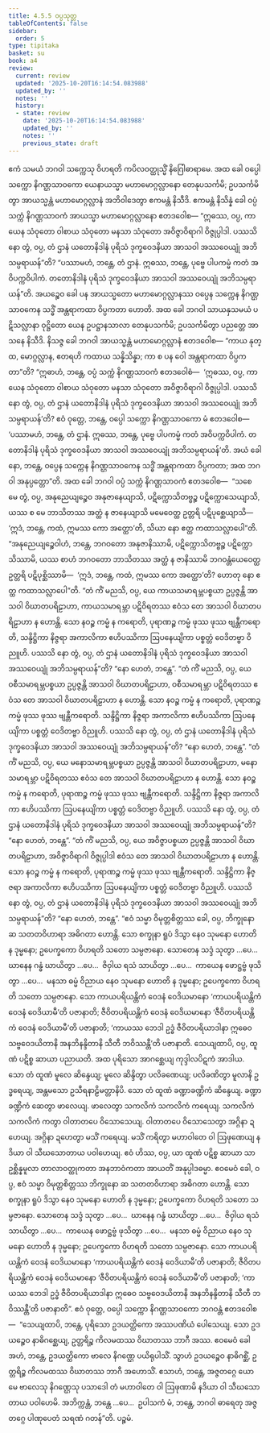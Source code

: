 ```yaml
---
title: 4.5.5 ဝပ္ပသုတ္တ
tableOfContents: false
sidebar:
  order: 5
type: tipitaka
basket: su
book: a4
review:
  current: review
  updated: '2025-10-20T16:14:54.083988'
  updated_by: ''
  notes: ''
  history:
  - state: review
    date: '2025-10-20T16:14:54.083988'
    updated_by: ''
    notes: ''
    previous_state: draft
---
```



<DynamicBreadcrumb />


<ReviewStatus review={frontmatter.review} showDetails={true} />

<HypothesisAnnotation frontmatter={frontmatter} />

<Division number="195" book="a4" e="ch" v="15" p="517">

<Paragraph number="1222" book="a4">
ဧကံ သမယံ ဘဂဝါ သက္ကေသု ဝိဟရတိ ကပိလဝတ္ထုသ္မိံ နိဂြေါဓာရာမေ. အထ ခေါ ဝပ္ပေါ သက္ကော နိဂဏ္ဌသာဝကော ယေနာယသ္မာ မဟာမောဂ္ဂလ္လာနော တေနုပသင်္ကမိ; ဥပသင်္ကမိတွာ အာယသ္မန္တံ မဟာမောဂ္ဂလ္လာနံ အဘိဝါဒေတွာ ဧကမန္တံ နိသီဒိ. ဧကမန္တံ နိသိန္နံ ခေါ ဝပ္ပံ သက္ကံ နိဂဏ္ဌသာဝကံ အာယသ္မာ မဟာမောဂ္ဂလ္လာနော ဧတဒဝေါစ—
</Paragraph>

<Paragraph number="1223" book="a4">
“ဣဓဿ, ဝပ္ပ, ကာယေန သံဝုတော ဝါစာယ သံဝုတော မနသာ သံဝုတော အဝိဇ္ဇာဝိရာဂါ ဝိဇ္ဇုပ္ပါဒါ. ပဿသိ နော တွံ, ဝပ္ပ, တံ ဌာနံ ယတောနိဒါနံ ပုရိသံ ဒုက္ခဝေဒနိယာ အာသဝါ အဿဝေယျုံ အဘိသမ္ပရာယန်”တိ? “ပဿာမဟံ, ဘန္တေ, တံ ဌာနံ. ဣဓဿ, ဘန္တေ, ပုဗ္ဗေ ပါပကမ္မံ ကတံ အဝိပက္ကဝိပါကံ. တတောနိဒါနံ ပုရိသံ ဒုက္ခဝေဒနိယာ အာသဝါ အဿဝေယျုံ အဘိသမ္ပရာယန်”တိ. အယဉ္စေဝ ခေါ ပန အာယသ္မတော မဟာမောဂ္ဂလ္လာနဿ ဝပ္ပေန သက္ကေန နိဂဏ္ဌသာဝကေန သဒ္ဓိံ အန္တရာကထာ ဝိပ္ပကတာ ဟောတိ.
</Paragraph>

<Paragraph number="1224" book="a4">
အထ ခေါ ဘဂဝါ သာယနှသမယံ ပဋိသလ္လာနာ ဝုဋ္ဌိတော ယေန ဥပဋ္ဌာနသာလာ တေနုပသင်္ကမိ; ဥပသင်္ကမိတွာ ပညတ္တေ အာသနေ နိသီဒိ. နိသဇ္ဇ ခေါ ဘဂဝါ အာယသ္မန္တံ မဟာမောဂ္ဂလ္လာနံ ဧတဒဝေါစ—
</Paragraph>

<Paragraph number="1225" book="a4">
“ကာယ နုတ္ထ, မောဂ္ဂလ္လာန, ဧတရဟိ ကထာယ သန္နိသိန္နာ; ကာ စ ပန ဝေါ အန္တရာကထာ ဝိပ္ပကတာ”တိ? “ဣဓာဟံ, ဘန္တေ, ဝပ္ပံ သက္ကံ နိဂဏ္ဌသာဝကံ ဧတဒဝေါစံ—  ‘ဣဓဿ, ဝပ္ပ, ကာယေန သံဝုတော ဝါစာယ သံဝုတော မနသာ သံဝုတော အဝိဇ္ဇာဝိရာဂါ ဝိဇ္ဇုပ္ပါဒါ. ပဿသိ နော တွံ, ဝပ္ပ, တံ ဌာနံ ယတောနိဒါနံ ပုရိသံ ဒုက္ခဝေဒနိယာ အာသဝါ အဿဝေယျုံ အဘိသမ္ပရာယန်’တိ? ဧဝံ ဝုတ္တေ, ဘန္တေ, ဝပ္ပေါ သက္ကော နိဂဏ္ဌသာဝကော မံ ဧတဒဝေါစ—  ‘ပဿာမဟံ, ဘန္တေ, တံ ဌာနံ. ဣဓဿ, ဘန္တေ, ပုဗ္ဗေ ပါပကမ္မံ ကတံ အဝိပက္ကဝိပါကံ. တတောနိဒါနံ ပုရိသံ ဒုက္ခဝေဒနိယာ အာသဝါ အဿဝေယျုံ အဘိသမ္ပရာယန်’တိ. အယံ ခေါ နော, ဘန္တေ, ဝပ္ပေန သက္ကေန နိဂဏ္ဌသာဝကေန သဒ္ဓိံ အန္တရာကထာ ဝိပ္ပကတာ; အထ ဘဂဝါ အနုပ္ပတ္တော”တိ.
</Paragraph>

<Paragraph number="1226" book="a4">
အထ ခေါ ဘဂဝါ ဝပ္ပံ သက္ကံ နိဂဏ္ဌသာဝကံ ဧတဒဝေါစ—  “သစေ မေ တွံ, ဝပ္ပ, အနုညေယျဉ္စေဝ အနုဇာနေယျာသိ, ပဋိက္ကောသိတဗ္ဗဉ္စ ပဋိက္ကောသေယျာသိ, ယဿ စ မေ ဘာသိတဿ အတ္ထံ န ဇာနေယျာသိ မမေဝေတ္ထ ဥတ္တရိ ပဋိပုစ္ဆေယျာသိ—  ‘ဣဒံ, ဘန္တေ, ကထံ, ဣမဿ ကော အတ္ထော’တိ, သိယာ နော ဧတ္ထ ကထာသလ္လာပေါ”တိ. “အနုညေယျဉ္စေဝါဟံ, ဘန္တေ, ဘဂဝတော အနုဇာနိဿာမိ, ပဋိက္ကောသိတဗ္ဗဉ္စ ပဋိက္ကောသိဿာမိ, ယဿ စာဟံ ဘဂဝတော ဘာသိတဿ အတ္ထံ န ဇာနိဿာမိ ဘဂဝန္တံယေဝေတ္ထ ဥတ္တရိ ပဋိပုစ္ဆိဿာမိ—  ‘ဣဒံ, ဘန္တေ, ကထံ, ဣမဿ ကော အတ္ထော’တိ? ဟောတု နော ဧတ္ထ ကထာသလ္လာပေါ”တိ.
</Paragraph>

<Paragraph number="1227" book="a4">
“တံ ကိံ မညသိ, ဝပ္ပ, ယေ ကာယသမာရမ္ဘပစ္စယာ ဥပ္ပဇ္ဇန္တိ အာသဝါ ဝိဃာတပရိဠာဟာ, ကာယသမာရမ္ဘာ ပဋိဝိရတဿ ဧဝံသ တေ အာသဝါ ဝိဃာတပရိဠာဟာ န ဟောန္တိ. သော နဝဉ္စ ကမ္မံ န ကရောတိ, ပုရာဏဉ္စ ကမ္မံ ဖုဿ ဖုဿ ဗျန္တီကရောတိ, သန္ဒိဋ္ဌိကာ နိဇ္ဇရာ အကာလိကာ ဧဟိပဿိကာ ဩပနေယျိကာ ပစ္စတ္တံ ဝေဒိတဗ္ဗာ ဝိညူဟိ. ပဿသိ နော တွံ, ဝပ္ပ, တံ ဌာနံ ယတောနိဒါနံ ပုရိသံ ဒုက္ခဝေဒနိယာ အာသဝါ အဿဝေယျုံ အဘိသမ္ပရာယန်”တိ? “နော ဟေတံ, ဘန္တေ”.
</Paragraph>

<Paragraph number="1228" book="a4">
“တံ ကိံ မညသိ, ဝပ္ပ, ယေ ဝစီသမာရမ္ဘပစ္စယာ ဥပ္ပဇ္ဇန္တိ အာသဝါ ဝိဃာတပရိဠာဟာ, ဝစီသမာရမ္ဘာ ပဋိဝိရတဿ ဧဝံသ တေ အာသဝါ ဝိဃာတပရိဠာဟာ န ဟောန္တိ. သော နဝဉ္စ ကမ္မံ န ကရောတိ, ပုရာဏဉ္စ ကမ္မံ ဖုဿ ဖုဿ ဗျန္တီကရောတိ. သန္ဒိဋ္ဌိကာ နိဇ္ဇရာ အကာလိကာ ဧဟိပဿိကာ ဩပနေယျိကာ ပစ္စတ္တံ ဝေဒိတဗ္ဗာ ဝိညူဟိ. ပဿသိ နော တွံ, ဝပ္ပ, တံ ဌာနံ ယတောနိဒါနံ ပုရိသံ ဒုက္ခဝေဒနိယာ အာသဝါ အဿဝေယျုံ အဘိသမ္ပရာယန်”တိ? “နော ဟေတံ, ဘန္တေ”.
</Paragraph>

<Paragraph number="1229" book="a4">
“တံ ကိံ မညသိ, ဝပ္ပ, ယေ မနောသမာရမ္ဘပစ္စယာ ဥပ္ပဇ္ဇန္တိ အာသဝါ ဝိဃာတပရိဠာဟာ, မနောသမာရမ္ဘာ ပဋိဝိရတဿ ဧဝံသ တေ အာသဝါ ဝိဃာတပရိဠာဟာ န ဟောန္တိ. သော နဝဉ္စ ကမ္မံ န ကရောတိ, ပုရာဏဉ္စ ကမ္မံ ဖုဿ ဖုဿ ဗျန္တီကရောတိ. သန္ဒိဋ္ဌိကာ နိဇ္ဇရာ အကာလိကာ ဧဟိပဿိကာ ဩပနေယျိကာ ပစ္စတ္တံ ဝေဒိတဗ္ဗာ ဝိညူဟိ. ပဿသိ နော တွံ, ဝပ္ပ, တံ ဌာနံ ယတောနိဒါနံ ပုရိသံ ဒုက္ခဝေဒနိယာ အာသဝါ အဿဝေယျုံ အဘိသမ္ပရာယန်”တိ? “နော ဟေတံ, ဘန္တေ”.
</Paragraph>

<Paragraph number="1230" book="a4">
“တံ ကိံ မညသိ, ဝပ္ပ, ယေ အဝိဇ္ဇာပစ္စယာ ဥပ္ပဇ္ဇန္တိ အာသဝါ ဝိဃာတပရိဠာဟာ, အဝိဇ္ဇာဝိရာဂါ ဝိဇ္ဇုပ္ပါဒါ ဧဝံသ တေ အာသဝါ ဝိဃာတပရိဠာဟာ န ဟောန္တိ. သော နဝဉ္စ ကမ္မံ န ကရောတိ, ပုရာဏဉ္စ ကမ္မံ ဖုဿ ဖုဿ ဗျန္တီကရောတိ. သန္ဒိဋ္ဌိကာ နိဇ္ဇရာ အကာလိကာ ဧဟိပဿိကာ ဩပနေယျိကာ ပစ္စတ္တံ ဝေဒိတဗ္ဗာ ဝိညူဟိ. ပဿသိ နော တွံ, ဝပ္ပ, တံ ဌာနံ ယတောနိဒါနံ ပုရိသံ ဒုက္ခဝေဒနိယာ အာသဝါ အဿဝေယျုံ အဘိသမ္ပရာယန်”တိ? “နော ဟေတံ, ဘန္တေ”.
</Paragraph>

<Paragraph number="1231" book="a4">
“ဧဝံ သမ္မာ ဝိမုတ္တစိတ္တဿ ခေါ, ဝပ္ပ, ဘိက္ခုနော ဆ သတတဝိဟာရာ အဓိဂတာ ဟောန္တိ. သော စက္ခုနာ ရူပံ ဒိသွာ နေဝ သုမနော ဟောတိ န ဒုမ္မနော; ဥပေက္ခကော ဝိဟရတိ သတော သမ္ပဇာနော. သောတေန သဒ္ဒံ သုတွာ …ပေ…  ဃာနေန ဂန္ဓံ ဃာယိတွာ …ပေ…  ဇိဝှါယ ရသံ သာယိတွာ …ပေ…  ကာယေန ဖောဋ္ဌဗ္ဗံ ဖုသိတွာ …ပေ…  မနသာ ဓမ္မံ ဝိညာယ နေဝ သုမနော ဟောတိ န ဒုမ္မနော; ဥပေက္ခကော ဝိဟရတိ သတော သမ္ပဇာနော. သော ကာယပရိယန္တိကံ ဝေဒနံ ဝေဒိယမာနော ‘ကာယပရိယန္တိကံ ဝေဒနံ ဝေဒိယာမီ’တိ ပဇာနာတိ; ဇီဝိတပရိယန္တိကံ ဝေဒနံ ဝေဒိယမာနော ‘ဇီဝိတပရိယန္တိကံ ဝေဒနံ ဝေဒိယာမီ’တိ ပဇာနာတိ; ‘ကာယဿ ဘေဒါ ဥဒ္ဓံ ဇီဝိတပရိယာဒါနာ ဣဓေဝ သဗ္ဗဝေဒယိတာနိ အနဘိနန္ဒိတာနိ သီတီ ဘဝိဿန္တီ’တိ ပဇာနာတိ.
</Paragraph>

<Paragraph number="1232" book="a4">
သေယျထာပိ, ဝပ္ပ, ထူဏံ ပဋိစ္စ ဆာယာ ပညာယတိ. အထ ပုရိသော အာဂစ္ဆေယျ ကုဒ္ဒါလပိဋကံ အာဒါယ. သော တံ ထူဏံ မူလေ ဆိန္ဒေယျ; မူလေ ဆိန္ဒိတွာ ပလိခဏေယျ; ပလိခဏိတွာ မူလာနိ ဥဒ္ဓရေယျ, အန္တမသော ဥသီရနာဠိမတ္တာနိပိ. သော တံ ထူဏံ ခဏ္ဍာခဏ္ဍိကံ ဆိန္ဒေယျ. ခဏ္ဍာခဏ္ဍိကံ ဆေတွာ ဖာလေယျ. ဖာလေတွာ သကလိကံ သကလိကံ ကရေယျ. သကလိကံ သကလိကံ ကတွာ ဝါတာတပေ ဝိသောသေယျ. ဝါတာတပေ ဝိသောသေတွာ အဂ္ဂိနာ ဍဟေယျ. အဂ္ဂိနာ ဍဟေတွာ မသိံ ကရေယျ. မသိံ ကရိတွာ မဟာဝါတေ ဝါ ဩဖုဏေယျ နဒိယာ ဝါ သီဃသောတာယ ပဝါဟေယျ. ဧဝံ ဟိဿ, ဝပ္ပ, ယာ ထူဏံ ပဋိစ္စ ဆာယာ သာ ဥစ္ဆိန္နမူလာ တာလာဝတ္ထုကတာ အနဘာဝံကတာ အာယတိံ အနုပ္ပါဒဓမ္မာ.
</Paragraph>

<Paragraph number="1233" book="a4">
ဧဝမေဝံ ခေါ, ဝပ္ပ, ဧဝံ သမ္မာ ဝိမုတ္တစိတ္တဿ ဘိက္ခုနော ဆ သတတဝိဟာရာ အဓိဂတာ ဟောန္တိ. သော စက္ခုနာ ရူပံ ဒိသွာ နေဝ သုမနော ဟောတိ န ဒုမ္မနော; ဥပေက္ခကော ဝိဟရတိ သတော သမ္ပဇာနော. သောတေန သဒ္ဒံ သုတွာ …ပေ…  ဃာနေန ဂန္ဓံ ဃာယိတွာ …ပေ…  ဇိဝှါယ ရသံ သာယိတွာ …ပေ…  ကာယေန ဖောဋ္ဌဗ္ဗံ ဖုသိတွာ …ပေ…  မနသာ ဓမ္မံ ဝိညာယ နေဝ သုမနော ဟောတိ န ဒုမ္မနော; ဥပေက္ခကော ဝိဟရတိ သတော သမ္ပဇာနော. သော ကာယပရိယန္တိကံ ဝေဒနံ ဝေဒိယမာနော ‘ကာယပရိယန္တိကံ ဝေဒနံ ဝေဒိယာမီ’တိ ပဇာနာတိ; ဇီဝိတပရိယန္တိကံ ဝေဒနံ ဝေဒိယမာနော ‘ဇီဝိတပရိယန္တိကံ ဝေဒနံ ဝေဒိယာမီ’တိ ပဇာနာတိ; ‘ကာယဿ ဘေဒါ ဥဒ္ဓံ ဇီဝိတပရိယာဒါနာ ဣဓေဝ သဗ္ဗဝေဒယိတာနိ အနဘိနန္ဒိတာနိ သီတီ ဘဝိဿန္တီ’တိ ပဇာနာတိ”.
</Paragraph>

<Paragraph number="1234" book="a4">
ဧဝံ ဝုတ္တေ, ဝပ္ပေါ သက္ကော နိဂဏ္ဌသာဝကော ဘဂဝန္တံ ဧတဒဝေါစ—  “သေယျထာပိ, ဘန္တေ, ပုရိသော ဥဒယတ္ထိကော အဿပဏိယံ ပေါသေယျ. သော ဥဒယဉ္စေဝ နာဓိဂစ္ဆေယျ, ဥတ္တရိဉ္စ ကိလမထဿ ဝိဃာတဿ ဘာဂီ အဿ. ဧဝမေဝံ ခေါ အဟံ, ဘန္တေ, ဥဒယတ္ထိကော ဗာလေ နိဂဏ္ဌေ ပယိရုပါသိံ. သွာဟံ ဥဒယဉ္စေဝ နာဓိဂစ္ဆိံ, ဥတ္တရိဉ္စ ကိလမထဿ ဝိဃာတဿ ဘာဂီ အဟောသိံ. ဧသာဟံ, ဘန္တေ, အဇ္ဇတဂ္ဂေ ယော မေ ဗာလေသု နိဂဏ္ဌေသု ပသာဒေါ တံ မဟာဝါတေ ဝါ ဩဖုဏာမိ နဒိယာ ဝါ သီဃသောတာယ ပဝါဟေမိ. အဘိက္ကန္တံ, ဘန္တေ …ပေ…  ဥပါသကံ မံ, ဘန္တေ, ဘဂဝါ ဓာရေတု အဇ္ဇတဂ္ဂေ ပါဏုပေတံ သရဏံ ဂတန်”တိ.

</Paragraph>
</Division>

<Paragraph number="1235" type="center" book="a4">
ပဉ္စမံ.
</Paragraph>